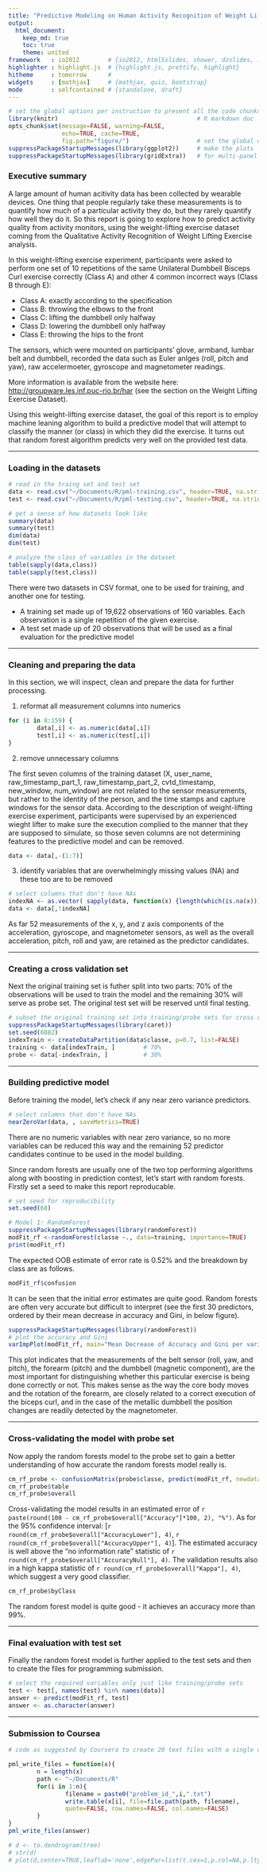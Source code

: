 ```yaml
---
title: "Predictive Modeling on Human Activity Recognition of Weight Lifting Exercise"
output: 
  html_document:
    keep_md: true
    toc: true
    theme: united
framework   : io2012        # {io2012, html5slides, shower, dzslides, ...}
highlighter : highlight.js  # {highlight.js, prettify, highlight}
hitheme     : tomorrow      # 
widgets     : [mathjax]     # {mathjax, quiz, bootstrap}
mode        : selfcontained # {standalone, draft}
---
```

        
```r
# set the global options per instruction to present all the code chunks
library(knitr)                                       # R markdown doc
opts_chunk$set(message=FALSE, warning=FALSE,
               echo=TRUE, cache=TRUE,
               fig.path="figure/")                   # set the global options
suppressPackageStartupMessages(library(ggplot2))     # make the plots
suppressPackageStartupMessages(library(gridExtra))   # for multi-panel plots
```


### Executive summary
A large amount of human acitivity data has been collected by wearable devices.  One thing that people regularly take these measurements is to quantify how much of a particular activity they do, but they rarely quantify how well they do it.  So this report is going to explore how to predict activity quality from activity monitors, using the weight-lifting exercise dataset coming from the Qualitative Activity Recognition of Weight Lifting Exercise analysis.

In this weight-lifting exercise experiment, participants were asked to perform one set of 10 repetitions of the same Unilateral Dumbbell Bisceps Curl exercise correctly (Class A) and other 4 common incorrect ways (Class B through E):

* Class A: exactly according to the specification
* Class B: throwing the elbows to the front
* Class C: lifting the dumbbell only halfway
* Class D: lowering the dumbbell only halfway
* Class E: throwing the hips to the front

The sensors, which were mounted on participants' glove, armband, lumbar belt and dumbbell, recorded the data such as Euler anlges (roll, pitch and yaw), raw accelermoeter, gyroscope and magnetometer readings.

More information is available from the website here: <http://groupware.les.inf.puc-rio.br/har> (see the section on the Weight Lifting Exercise Dataset).

Using this weight-lifting exercise dataset, the goal of this report is to employ machine leaning algorithm to build a predictive model that will attempt to classify the manner (or class) in which they did the exercise.  It turns out that random forest algorithm predicts very well on the provided test data.

---

### Loading in the datasets

```r
# read in the traing set and test set
data <- read.csv("~/Documents/R/pml-training.csv", header=TRUE, na.strings=c("NA","#DIV/0!",""))
test <- read.csv("~/Documents/R/pml-testing.csv", header=TRUE, na.strings=c("NA","#DIV/0!",""))

# get a sense of how datasets look like
summary(data)
summary(test)
dim(data)
dim(test)

# analyze the class of variables in the dataset
table(sapply(data,class))
table(sapply(test,class))
```

There were two datasets in CSV format, one to be used for training, and another one for testing.

* A training set made up of 19,622 observations of 160 variables. Each observation is a single repetition of the given exercise.
* A test set made up of 20 observations that will be used as a final evaluation for the predictive model

---

### Cleaning and preparing the data

In this section, we will inspect, clean and prepare the data for further processing.

1. reformat all measurement columns into numerics

```r
for (i in 8:159) {
        data[,i] <- as.numeric(data[,i])
        test[,i] <- as.numeric(test[,i])
}
```

2. remove unnecessary columns

The first seven columns of the training dataset (X, user_name, raw_timestamp_part_1, raw_timestamp_part_2, cvtd_timestamp, new_window, num_window) are not related to the sensor measurements, but rather to the identity of the person, and the time stamps and capture windows for the sensor data.  According to the description of weight-lifting exercise experiment, participants were supervised by an experienced wieght lifter to make sure the execution complied to the manner that they are supposed to simulate, so those seven columns are not determining features to the predictive model and can be removed.

```r
data <- data[,-(1:7)]
```

3. identify variables that are overwhelmingly missing values (NA) and these too are to be removed

```r
# select columns that don't have NAs
indexNA <- as.vector( sapply(data, function(x) {length(which(is.na(x)))!=0}))
data <- data[,!indexNA]
```

As far 52 measurements of the x, y, and z axis components of the acceleration, gyroscope, and magnetometer sensors, as well as the overall acceleration, pitch, roll and yaw, are retained as the predictor candidates.

---

### Creating a cross validation set

Next the original training set is futher split into two parts: 70% of the observations will be used to train the model and the remaining 30% will serve as probe set. The original test set will be reserved until final testing.

```r
# subset the original training set into training/probe sets for cross validation
suppressPackageStartupMessages(library(caret))
set.seed(6882)
indexTrain <- createDataPartition(data$classe, p=0.7, list=FALSE)
training <- data[indexTrain, ]        # 70%
probe <- data[-indexTrain, ]          # 30%
```

---

### Building predictive model

Before training the model, let's check if any near zero variance predictors.

```r
# select columns that don't have NAs
nearZeroVar(data, , saveMetrics=TRUE)
```

There are no numeric variables with near zero variance, so no more variables can be reduced this way and the remaining 52 predictor candidates continue to be used in the model building.

Since random forests are usually one of the two top performing algorithms along with boosting in prediction contest, let's start with random forests. Firstly set a seed to make this report reproducable.

```r
# set seed for reproducibility
set.seed(68)

# Model 1: RandomForest
suppressPackageStartupMessages(library(randomForest))
modFit_rf <-randomForest(classe ~., data=training, importance=TRUE)
print(modFit_rf)
```

The expected OOB estimate of error rate is 0.52% and the breakdown by class are as follows.

```r
modFit_rf$confusion
```

It can be seen that the initial error estimates are quite good. Random forests are often very accurate but difficult to interpret (see the first 30 predictors, ordered by their mean decrease in accuracy and Gini, in below figure).

```r
suppressPackageStartupMessages(library(randomForest))
# plot the accuracy and Gini
varImpPlot(modFit_rf, main="Mean Decrease of Accuracy and Gini per variable")
```

This plot indicates that the measurements of the belt sensor (roll, yaw, and pitch), the forearm (pitch) and the dumbbell (magnetic component), are the most important for distinguishing whether this particular exercise is being done correctly or not. This makes sense as the way the core body moves and the rotation of the forearm, are closely related to a correct execution of the biceps curl, and in the case of the metallic dumbbell the position changes are readily detected by the magnetometer.

---

### Cross-validating the model with probe set

Now apply the random forests model to the probe set to gain a better understanding of how accurate the random forests model really is.

```r
cm_rf_probe <- confusionMatrix(probe$classe, predict(modFit_rf, newdata=probe))
cm_rf_probe$table
cm_rf_probe$overall
```

Cross-validating the model results in an estimated error of `r paste(round(100 - cm_rf_probe$overall["Accuracy"]*100, 2), "%")`.  As for the 95% confidence interval: [`r round(cm_rf_probe$overall["AccuracyLower"], 4)`, `r round(cm_rf_probe$overall["AccuracyUpper"], 4)`]. The estimated accuracy is well above the "no information rate" statistic of `r round(cm_rf_probe$overall["AccuracyNull"], 4)`. The validation results also in a high kappa statistic of `r round(cm_rf_probe$overall["Kappa"], 4)`, which suggest a very good classifier.

```r
cm_rf_probe$byClass
```

        
The random forest model is quite good - it achieves an accuracy more than 99%.

---

### Final evaluation with test set

Finally the random forest model is further applied to the test sets and then to create the files for programming submission.

```r
# select the required variables only just like training/probe sets
test <- test[, names(test) %in% names(data)]
answer <- predict(modFit_rf, test)
answer <- as.character(answer)
```

---

### Submission to Coursea

```r
# code as suggested by Coursera to create 20 text files with a single capital letter (A, B, C, D, or E).  Each text file corresponding to the prediction for the corresponding problem in the test data set.

pml_write_files = function(x){
        n = length(x)
        path <- "~/Documents/R"
        for(i in 1:n){
                filename = paste0("problem_id_",i,".txt")
                write.table(x[i], file=file.path(path, filename), 
                quote=FALSE, row.names=FALSE, col.names=FALSE)
        }
}
pml_write_files(answer)
```

```r
# d <- to.dendrogram(tree)
# str(d)
# plot(d,center=TRUE,leaflab='none',edgePar=list(t.cex=1,p.col=NA,p.lty=0))
```
